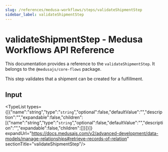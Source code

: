 ```yaml
---
slug: /references/medusa-workflows/steps/validateShipmentStep
sidebar_label: validateShipmentStep
---
```



# validateShipmentStep - Medusa Workflows API Reference

This documentation provides a reference to the `validateShipmentStep`. It belongs to the `@medusajs/core-flows` package.

This step validates that a shipment can be created for a fulfillment.

## Input

<TypeList types={[{"name":"string","type":"`string`","optional":false,"defaultValue":"","description":"","expandable":false,"children":[{"name":"string","type":"`string`","optional":false,"defaultValue":"","description":"","expandable":false,"children":[]}]}]} expandUrl="https://docs.medusajs.com/v2/advanced-development/data-models/manage-relationships#retrieve-records-of-relation" sectionTitle="validateShipmentStep"/>
